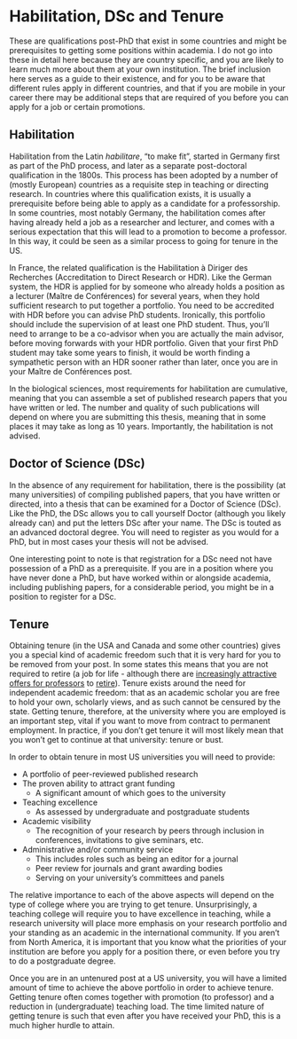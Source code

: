 # Habilitation, DSc and Tenure {#habilitation}

These are qualifications post-PhD that exist in some countries and might be prerequisites to getting some positions within academia. I do not go into these in detail here because they are country specific, and you are likely to learn much more about them at your own institution. The brief inclusion here serves as a guide to their existence, and for you to be aware that different rules apply in different countries, and that if you are mobile in your career there may be additional steps that are required of you before you can apply for a job or certain promotions.

## Habilitation 
Habilitation from the Latin _habilitare_, "to make fit", started in Germany first as part of the PhD process, and later as a separate post-doctoral qualification in the 1800s. This process has been adopted by a number of (mostly European) countries as a requisite step in teaching or directing research. In countries where this qualification exists, it is usually a prerequisite before being able to apply as a candidate for a professorship. In some countries, most notably Germany, the habilitation comes after having already held a job as a researcher and lecturer, and comes with a serious expectation that this will lead to a promotion to become a professor. In this way, it could be seen as a similar process to going for tenure in the US. 

In France, the related qualification is the Habilitation à Diriger des Recherches (Accreditation to Direct Research or HDR). Like the German system, the HDR is applied for by someone who already holds a position as a lecturer (Maître de Conférences) for several years, when they hold sufficient research to put together a portfolio. You need to be accredited with HDR before you can advise PhD students. Ironically, this portfolio should include the supervision of at least one PhD student. Thus, you’ll need to arrange to be a co-advisor when you are actually the main advisor, before moving forwards with your HDR portfolio. Given that your first PhD student may take some years to finish, it would be worth finding a sympathetic person with an HDR sooner rather than later, once you are in your Maître de Conférences post.

In the biological sciences, most requirements for habilitation are cumulative, meaning that you can assemble a set of published research papers that you have written or led. The number and quality of such publications will depend on where you are submitting this thesis, meaning that in some places it may take as long as 10 years. Importantly, the habilitation is not advised. 

## Doctor of Science (DSc)
In the absence of any requirement for habilitation, there is the possibility (at many universities) of compiling published papers, that you have written or directed, into a thesis that can be examined for a Doctor of Science (DSc). Like the PhD, the DSc allows you to call yourself Doctor (although you likely already can) and put the letters DSc after your name. The DSc is touted as an advanced doctoral degree. You will need to register as you would for a PhD, but in most cases your thesis will not be advised. 

One interesting point to note is that registration for a DSc need not have possession of a PhD as a prerequisite. If you are in a position where you have never done a PhD, but have worked within or alongside academia, including publishing papers, for a considerable period, you might be in a position to register for a DSc.

## Tenure {#tenure}
Obtaining tenure (in the USA and Canada and some other countries) gives you a special kind of academic freedom such that it is very hard for you to be removed from your post. In some states this means that you are not required to retire (a job for life - although there are [increasingly attractive offers for professors](https://www.theatlantic.com/business/archive/2016/06/colleges-offer-retirement-buyouts-to-professors/487400/#:~:text=Since%20about%2090%20percent%20of,traditional%20retirement%20age%20of%2065.&text=They%20were%20able%20to%20impose,past%20the%20age%20of%2070.) to [retire](https://www.thecrimson.com/article/2018/5/23/yir-aging-faculty/)). Tenure exists around the need for independent academic freedom: that as an academic scholar you are free to hold your own, scholarly views, and as such cannot be censured by the state. Getting tenure, therefore, at the university where you are employed is an important step, vital if you want to move from contract to permanent employment. In practice, if you don’t get tenure it will most likely mean that you won’t get to continue at that university: tenure or bust. 

In order to obtain tenure in most US universities you will need to provide:

- A portfolio of peer-reviewed published research
- The proven ability to attract grant funding
  + A significant amount of which goes to the university
- Teaching excellence
  + As assessed by undergraduate and postgraduate students
- Academic visibility
  + The recognition of your research by peers through inclusion in conferences, invitations to give seminars, etc.
- Administrative and/or community service
  + This includes roles such as being an editor for a journal
  + Peer review for journals and grant awarding bodies
  + Serving on your university’s committees and panels

The relative importance to each of the above aspects will depend on the type of college where you are trying to get tenure. Unsurprisingly, a teaching college will require you to have excellence in teaching, while a research university will place more emphasis on your research portfolio and your standing as an academic in the international community. If you aren’t from North America, it is important that you know what the priorities of your institution are before you apply for a position there, or even before you try to do a postgraduate degree.

Once you are in an untenured post at a US university, you will have a limited amount of time to achieve the above portfolio in order to achieve tenure. Getting tenure often comes together with promotion (to professor) and a reduction in (undergraduate) teaching load. The time limited nature of getting tenure is such that even after you have received your PhD, this is a much higher hurdle to attain.
